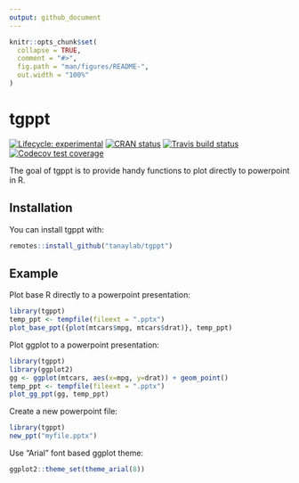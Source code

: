 ```yaml
---
output: github_document
---
```


<!-- README.md is generated from README.Rmd. Please edit that file -->

```r
knitr::opts_chunk$set(
  collapse = TRUE,
  comment = "#>",
  fig.path = "man/figures/README-",
  out.width = "100%"
)
```

# tgppt

<!-- badges: start -->
[![Lifecycle: experimental](https://img.shields.io/badge/lifecycle-experimental-orange.svg)](https://www.tidyverse.org/lifecycle/#experimental)
[![CRAN status](https://www.r-pkg.org/badges/version/tgppt)](https://CRAN.R-project.org/package=tgppt)
[![Travis build status](https://travis-ci.org/tanaylab/tgppt.svg?branch=master)](https://travis-ci.org/tanaylab/tgppt)
[![Codecov test coverage](https://codecov.io/gh/tanaylab/tgppt/branch/master/graph/badge.svg)](https://codecov.io/gh/tanaylab/tgppt?branch=master)
<!-- badges: end -->

The goal of tgppt is to provide handy functions to plot directly to powerpoint in R.

## Installation

You can install tgppt with:

``` r
remotes::install_github("tanaylab/tgppt")
```

## Example

Plot base R directly to a powerpoint presentation:

```r
library(tgppt)
temp_ppt <- tempfile(fileext = ".pptx")
plot_base_ppt({plot(mtcars$mpg, mtcars$drat)}, temp_ppt)
```

Plot ggplot to a powerpoint presentation:

```r
library(tgppt)
library(ggplot2)
gg <- ggplot(mtcars, aes(x=mpg, y=drat)) + geom_point()
temp_ppt <- tempfile(fileext = ".pptx")
plot_gg_ppt(gg, temp_ppt)
```

Create a new powerpoint file: 
```r
library(tgppt)
new_ppt("myfile.pptx")
```

Use "Arial" font based ggplot theme: 
```r
ggplot2::theme_set(theme_arial(8))
```


